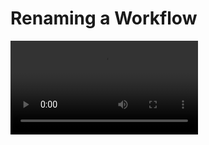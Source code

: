 # Renaming a Workflow


<Video src='/support/rename.mov' />

There are 2 easy ways to rename a workflow:

## 1. Renaming from Workflow Canvas

Open your workflow and **double click on the workflow name**. This will let you edit the workflow name **right from your
workflow canvas**.

Once you are done, **click anywhere outside to save the changes**.

## 2. Renaming via Workflow Settings

Open the **Workflow Menu (▿)** next to the workflow name, and click on **Settings**. In the Workflow Settings you can
edit the name of your workflow and even add an optional description.

Once you are done, click **Save** to save the changes.
